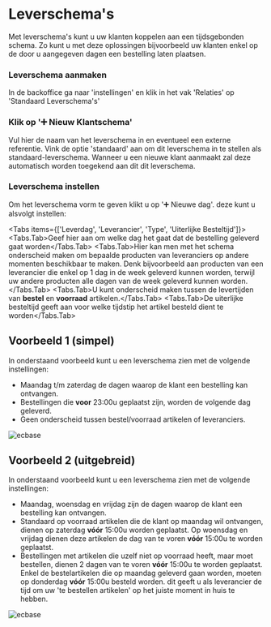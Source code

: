 # Leverschema's

Met leverschema's kunt u uw klanten koppelen aan een tijdsgebonden schema. Zo kunt u met deze oplossingen bijvoorbeeld uw klanten
enkel op de door u aangegeven dagen een bestelling laten plaatsen.

 
<Steps>

### Leverschema aanmaken

In de backoffice ga naar 'instellingen' en klik in het vak 'Relaties' op 'Standaard Leverschema's'

### Klik op '➕ Nieuw Klantschema'

Vul hier de naam van het leverschema in en eventueel een externe referentie. Vink de optie 'standaard' aan om dit leverschema
in te stellen als standaard-leverschema. Wanneer u een nieuwe klant aanmaakt zal deze automatisch worden toegekend aan dit dit leverschema.

### Leverschema instellen

Om het leverschema vorm te geven klikt u op '➕ Nieuwe dag'. deze kunt u alsvolgt instellen:

 
<Tabs items={['Leverdag', 'Leverancier', 'Type', 'Uiterlijke Besteltijd']}>
  <Tabs.Tab>Geef hier aan om welke dag het gaat dat de bestelling geleverd gaat worden</Tabs.Tab>
  <Tabs.Tab>Hier kan men met het schema onderscheid maken om bepaalde producten van leveranciers op andere momenten beschikbaar te maken.
  Denk bijvoorbeeld aan producten van een leverancier die enkel op 1 dag in de week geleverd kunnen worden, terwijl uw andere
  producten alle dagen van de week geleverd kunnen worden.</Tabs.Tab>
  <Tabs.Tab>U kunt onderscheid maken tussen de levertijden van **bestel** en **voorraad** artikelen.</Tabs.Tab>
  <Tabs.Tab>De uiterlijke besteltijd geeft aan voor welke tijdstip het artikel besteld dient te worden</Tabs.Tab>
  
</Tabs>

</Steps>

## Voorbeeld 1 (simpel)

In onderstaand voorbeeld kunt u een leverschema zien met de volgende instellingen:

- Maandag t/m zaterdag de dagen waarop de klant een bestelling kan ontvangen.
- Bestellingen die **voor** 23:00u geplaatst zijn, worden de volgende dag geleverd.
- Geen onderscheid tussen bestel/voorraad artikelen of leveranciers.

![ecbase](/images/leverschema/leverschema_simpel.jpg)

## Voorbeeld 2 (uitgebreid)

In onderstaand voorbeeld kunt u een leverschema zien met de volgende instellingen:

- Maandag, woensdag en vrijdag zijn de dagen waarop de klant een bestelling kan ontvangen.
- Standaard op voorraad artikelen die de klant op maandag wil ontvangen, dienen op zaterdag **vóór** 15:00u worden geplaatst.
Op woensdag en vrijdag dienen deze artikelen de dag van te voren **vóór** 15:00u te worden geplaatst.
- Bestellingen met artikelen die uzelf niet op voorraad heeft, maar moet bestellen, dienen 2 dagen van te voren **vóór** 15:00u te worden geplaatst.
Enkel de bestelartikelen die op maandag geleverd gaan worden, moeten op donderdag **vóór** 15:00u besteld worden. dit geeft u als
leverancier de tijd om uw 'te bestellen artikelen' op het juiste moment in huis te hebben.

![ecbase](/images/leverschema/leverschema_uitgbr1.jpg)